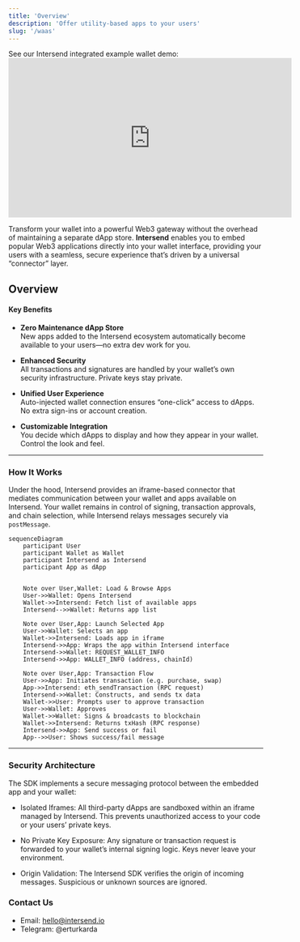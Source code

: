 ```yaml
---
title: 'Overview'
description: 'Offer utility-based apps to your users'
slug: '/waas'
---
```


<Tip>
  See our Intersend integrated example wallet demo:

  <iframe
  width="560"
  height="315"
  src="https://www.youtube.com/embed/lNm-WVD2JlY?si=jQkCCMyR38xQ_JWq"
  title="YouTube video player"
  frameborder="0"
  allow="accelerometer; autoplay; clipboard-write; encrypted-media; gyroscope; picture-in-picture"
  allowfullscreen
></iframe>


</Tip>

Transform your wallet into a powerful Web3 gateway without the overhead of maintaining a separate dApp store. **Intersend** enables you to embed popular Web3 applications directly into your wallet interface, providing your users with a seamless, secure experience that’s driven by a universal “connector” layer.

## Overview

#### Key Benefits

- **Zero Maintenance dApp Store**  
  New apps added to the Intersend ecosystem automatically become available to your users—no extra dev work for you.

- **Enhanced Security**  
  All transactions and signatures are handled by your wallet’s own security infrastructure. Private keys stay private.

- **Unified User Experience**  
  Auto-injected wallet connection ensures “one-click” access to dApps. No extra sign-ins or account creation.

- **Customizable Integration**  
  You decide which dApps to display and how they appear in your wallet. Control the look and feel.

---

### How It Works

Under the hood, Intersend provides an iframe-based connector that mediates communication between your wallet and apps available on Intersend. Your wallet remains in control of signing, transaction approvals, and chain selection, while Intersend relays messages securely via `postMessage`.


```mermaid
sequenceDiagram
    participant User
    participant Wallet as Wallet
    participant Intersend as Intersend
    participant App as dApp


    Note over User,Wallet: Load & Browse Apps
    User->>Wallet: Opens Intersend
    Wallet->>Intersend: Fetch list of available apps
    Intersend-->>Wallet: Returns app list

    Note over User,App: Launch Selected App
    User->>Wallet: Selects an app
    Wallet->>Intersend: Loads app in iframe
    Intersend->>App: Wraps the app within Intersend interface
    Intersend->>Wallet: REQUEST_WALLET_INFO
    Intersend->>App: WALLET_INFO (address, chainId)

    Note over User,App: Transaction Flow
    User->>App: Initiates transaction (e.g. purchase, swap)
    App->>Intersend: eth_sendTransaction (RPC request)
    Intersend->>Wallet: Constructs, and sends tx data
    Wallet->>User: Prompts user to approve transaction
    User->>Wallet: Approves
    Wallet->>Wallet: Signs & broadcasts to blockchain
    Wallet->>Intersend: Returns txHash (RPC response)
    Intersend->>App: Send success or fail
    App-->>User: Shows success/fail message
```
---

### Security Architecture

The SDK implements a secure messaging protocol between the embedded app and your wallet:

- Isolated Iframes:
All third-party dApps are sandboxed within an iframe managed by Intersend. This prevents unauthorized access to your code or your users’ private keys.

- No Private Key Exposure:
Any signature or transaction request is forwarded to your wallet’s internal signing logic. Keys never leave your environment.

- Origin Validation:
The Intersend SDK verifies the origin of incoming messages. Suspicious or unknown sources are ignored.


### Contact Us

- Email: hello@intersend.io
- Telegram: @erturkarda
